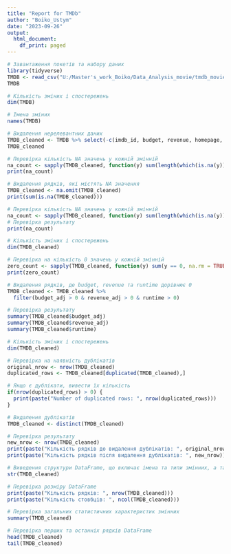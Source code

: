 ```yaml
---
title: "Report for TMDb"
author: "Boiko_Ustym"
date: "2023-09-26"
output:  
  html_document:
    df_print: paged
---
```


```r
# Завантаження покетів та набору даних
library(tidyverse)
TMDB <- read_csv("U:/Master's_work_Boiko/Data_Analysis_movie/tmdb_movies.csv")
TMDB
```

```r
# Кількість зміних і спостережень
dim(TMDB)
```

```r
# Імена зміних
names(TMDB)
```
```r
# Видалення нерелевантних даних
TMDB_cleaned <- TMDB %>% select(-c(imdb_id, budget, revenue, homepage, tagline, keywords, overview, production_companies, release_date))
TMDB_cleaned
```
```r
# Перевірка кількість NA значень у кожній змінній
na_count <- sapply(TMDB_cleaned, function(y) sum(length(which(is.na(y)))))
print(na_count)
```

```r
# Видалення рядків, які містять NA значення
TMDB_cleaned <- na.omit(TMDB_cleaned)
print(sum(is.na(TMDB_cleaned)))
```
```r
# Перевірка кількість NA значень у кожній змінній
na_count <- sapply(TMDB_cleaned, function(y) sum(length(which(is.na(y)))))
# Перевірка результату
print(na_count)
```
```r
# Кількість зміних і спостережень
dim(TMDB_cleaned)
```
```r
# Перевірка на кількість 0 значень у кожній змінній
zero_count <- sapply(TMDB_cleaned, function(y) sum(y == 0, na.rm = TRUE))
print(zero_count)
```
```r
# Видалення рядків, де budget, revenue та runtime дорівнює 0
TMDB_cleaned <- TMDB_cleaned %>%
  filter(budget_adj > 0 & revenue_adj > 0 & runtime > 0)

# Перевірка результату
summary(TMDB_cleaned$budget_adj)
summary(TMDB_cleaned$revenue_adj)
summary(TMDB_cleaned$runtime)
```
```r
# Кількість зміних і спостережень
dim(TMDB_cleaned)
```
```r
# Перевірка на наявність дублікатів
original_nrow <- nrow(TMDB_cleaned)
duplicated_rows <- TMDB_cleaned[duplicated(TMDB_cleaned),]

# Якщо є дублікати, вивести їх кількість
if(nrow(duplicated_rows) > 0) {
  print(paste("Number of duplicated rows: ", nrow(duplicated_rows)))
}
```
```r
# Видалення дублікатів
TMDB_cleaned <- distinct(TMDB_cleaned)

# Перевірка результату
new_nrow <- nrow(TMDB_cleaned)
print(paste("Кількість рядків до видалення дублікатів: ", original_nrow))
print(paste("Кількість рядків після видалення дублікатів: ", new_nrow))
```
```r
# Виведення структури DataFrame, що включає імена та типи змінних, а також перші кілька значень кожної змінної
str(TMDB_cleaned)
```
```r
# Перевірка розміру DataFrame
print(paste("Кількість рядків: ", nrow(TMDB_cleaned)))
print(paste("Кількість стовбців: ", ncol(TMDB_cleaned)))
```
```r
# Перевірка загальних статистичних характеристик змінних
summary(TMDB_cleaned)
```
```r
# Перевірка перших та останніх рядків DataFrame
head(TMDB_cleaned)
tail(TMDB_cleaned)
```

